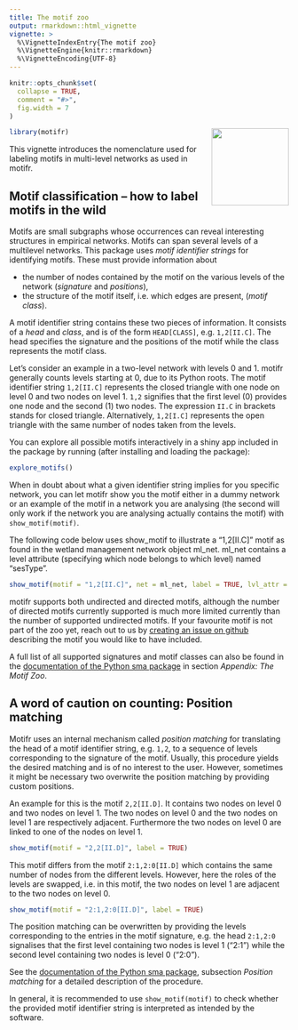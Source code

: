 ```yaml
---
title: The motif zoo 
output: rmarkdown::html_vignette
vignette: >
  %\VignetteIndexEntry{The motif zoo}
  %\VignetteEngine{knitr::rmarkdown}
  %\VignetteEncoding{UTF-8}
---
```


```r
knitr::opts_chunk$set(
  collapse = TRUE,
  comment = "#>",
  fig.width = 7
)
```

<a href='https://marioangst.github.io/motifr/'><img src='../man/figures/logo.svg' align="right" height="139" /></a>

```r
library(motifr)
```

This vignette introduces the nomenclature used for labeling motifs in multi-level networks as used in motifr.

## Motif classification – how to label motifs in the wild

Motifs are small subgraphs whose occurrences can reveal interesting structures in empirical networks. Motifs can span several levels of a multilevel networks. This package uses *motif identifier strings* for identifying motifs. These must provide information about

- the number of nodes contained by the motif on the various levels of the network (*signature* and *positions*),
- the structure of the motif itself, i.e. which edges are present, (*motif class*).

A motif identifier string contains these two pieces of information. It consists of a *head* and *class*, and is of the form ``HEAD[CLASS]``, e.g. ``1,2[II.C]``. The head specifies the signature and the positions of the motif while the class represents the motif class.

Let's consider an example in a two-level network with levels 0 and 1. motifr generally counts levels starting at 0, due to its Python roots. The motif identifier string ``1,2[II.C]`` represents the closed triangle with one node on level 0 and two nodes on level 1. ``1,2`` signifies that the first level (0) provides one node and the second (1) two nodes. The expression ``II.C`` in brackets stands for closed triangle. Alternatively, ``1,2[I.C]`` represents the open triangle with the same number of nodes taken from the levels.

You can explore all possible motifs interactively in a shiny app included in the package by running (after installing and loading the package):

```r
explore_motifs()
```

When in doubt about what a given identifier string implies for you specific network, you can let motifr show you the motif either in a dummy network or an example of the motif in a network you are analysing (the second will only work if the network you are analysing actually contains the motif) with ``show_motif(motif)``.

The following code below uses show_motif to illustrate a "1,2[II.C]" motif as found in the wetland management network object ml_net. ml_net contains a level attribute (specifying which node belongs to which level) named "sesType".

```r
show_motif(motif = "1,2[II.C]", net = ml_net, label = TRUE, lvl_attr = "sesType")
```

motifr supports both undirected and directed motifs, although the number of directed motifs currently supported is much more limited currently than the number of supported undirected motifs. If your favourite motif is not part of the zoo yet, reach out to us by [creating an issue on github](https://github.com/marioangst/motifr/issues) describing the motif you would like to have included.

A full list of all supported signatures and motif classes can also be found in the [documentation of the Python sma package](https://gitlab.com/t.seppelt/sesmotifanalyser/raw/master/doc/_build/latex/SESMotifAnalyser.pdf?inline=false) in section *Appendix: The Motif Zoo*.

## A word of caution on counting: Position matching

Motifr uses an internal mechanism called *position matching* for translating the head of a motif identifier string, e.g. ``1,2``, to a sequence of levels corresponding to the signature of the motif. Usually, this procedure yields the desired matching and is of no interest to the user. However, sometimes it might be necessary two overwrite the position matching by providing custom positions. 

An example for this is the motif ``2,2[II.D]``. It contains two nodes on level 0 and two nodes on level 1. The two nodes on level 0 and the two nodes on level 1 are respectively adjacent. Furthermore the two nodes on level 0 are linked to one of the nodes on level 1. 

```r
show_motif(motif = "2,2[II.D]", label = TRUE)
```


This motif differs from the motif ``2:1,2:0[II.D]`` which contains the same number of nodes from the different levels. However, here the roles of the levels are swapped, i.e. in this motif, the two nodes on level 1 are adjacent to the two nodes on level 0.

```r
show_motif(motif = "2:1,2:0[II.D]", label = TRUE)
```

The position matching can be overwritten by providing the levels corresponding to the entries in the motif signature, e.g. the head ``2:1,2:0`` signalises that the first level containing two nodes is level 1 ("2:1") while the second level containing two nodes is level 0 ("2:0"). 

See the [documentation of the Python sma package](https://gitlab.com/t.seppelt/sesmotifanalyser/raw/master/doc/_build/latex/SESMotifAnalyser.pdf?inline=false), subsection *Position matching* for a detailed description of the procedure.

In general, it is recommended to use ``show_motif(motif)`` to check whether the provided motif identifier string is interpreted as intended by the software.
